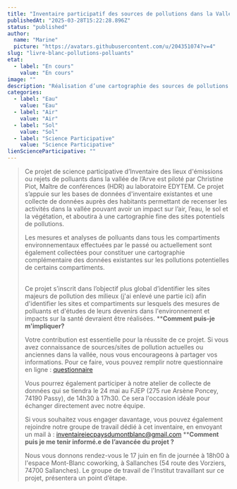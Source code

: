 ```yaml
---
title: "Inventaire participatif des sources de pollutions dans la Vallée de l'Arve"
publishedAt: "2025-03-28T15:22:28.896Z"
status: "published"
author:
  name: "Marine"
  picture: "https://avatars.githubusercontent.com/u/204351074?v=4"
slug: "livre-blanc-pollutions-polluants"
etat:
  - label: "En cours"
    value: "En cours"
image: ""
description: "Réalisation d’une cartographie des sources de pollutions et des polluants de l’air, de l’eau et du sol sur le territoire. \nLes habitants sont acteurs de la collecte et de la remontée des données. Des ateliers de sciences participatives ont pour objectif de porter à la connaissance des habitants les méthodes et protocoles scientifiques déployés."
categories:
  - label: "Eau"
    value: "Eau"
  - label: "Air"
    value: "Air"
  - label: "Sol"
    value: "Sol"
  - label: "Science Participative"
    value: "Science Participative"
lienScienceParticipative: ""
---
```


> Ce projet de science participative d’Inventaire des lieux d'émissions ou rejets de polluants dans la vallée de l’Arve est piloté par Christine Piot, Maître de conférences (HDR) au laboratoire EDYTEM. Ce projet s’appuie sur les bases de données d'inventaire existantes et une collecte de données auprès des habitants permettant de recenser les activités dans la vallée pouvant avoir un impact sur l’air, l’eau, le sol et la végétation, et aboutira à une cartographie fine des sites potentiels de pollutions.
>
> Les mesures et analyses de polluants dans tous les compartiments environnementaux effectuées par le passé ou actuellement sont également collectées pour constituer une cartographie complémentaire des données existantes sur les pollutions potentielles de certains compartiments.
>
> \
> Ce projet s’inscrit dans l’objectif plus global d’identifier les sites majeurs de pollution des milieux (j'ai enlevé une partie ici) afin d'identifier les sites et compartiments sur lesquels des mesures de polluants et d'études de leurs devenirs dans l'environnement et impacts sur la santé devraient être réalisées. 
> ****Comment puis-je m'impliquer?**
>
> Votre contribution est essentielle pour la réussite de ce projet. Si vous avez connaissance de sources/sites de pollution actuelles ou anciennes dans la vallée, nous vous encourageons à partager vos informations. Pour ce faire, vous pouvez remplir notre questionnaire en ligne : [questionnaire](https://docs.google.com/forms/d/e/1FAIpQLSdk6uOzmhfx8r5c0p0iHl84gOZghB-KvrOiQ4ngCb3rWcBDDw/viewform)
>
> Vous pourrez également participer à notre atelier de collecte de données qui se tiendra le 24 mai au FJEP (275 rue Arsène Poncey, 74190 Passy), de 14h30 à 17h30. Ce sera l'occasion idéale pour échanger directement avec notre équipe.
>
> Si vous souhaitez vous engager davantage, vous pouvez également rejoindre notre groupe de travail dédié à cet inventaire, en envoyant un mail à : [inventaireiecpaysdumontblanc@gmail.com](mailto:inventaireiecpaysdumontblanc@gmail.com) 
> ****Comment puis je me tenir informé.e de l’avancée du projet ?**
>
> Nous vous donnons rendez-vous le 17 juin en fin de journée à 18h00 à l'espace Mont-Blanc coworking, à Sallanches (54 route des Vorziers, 74700 Sallanches). Le groupe de travail de l'Institut travaillant sur ce projet, présentera un point d’étape.